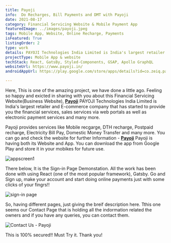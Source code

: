 ```yaml
---
title: Payoji
info:  Do Recharges, Bill Payments and DMT with Payoji
date: 2021-08-17
category: Financial Servicing Website & Mobile Payment App 
featuredImage: ../images/payoji.jpeg
tags: Mobile App, Website, Online Recharge, Payments
isFeatured: True
listingOrder: 2
type: work
details: PAYOJI Technologies India Limited is India's largest retailer and E-commerce company that has started to provide you the financial services, sales services via web portals as well as electronic payment services and many more, provided both with its website and app on internet.
projectType: Mobile App & website
techStack: React, GatsBy, Styled-Components, GSAP, Apollo GraphQL
websiteUrl: https://www.payoji.in/
androidAppUrl: https://play.google.com/store/apps/details?id=co.zeiq.payoji&hl=en_US&gl=US

---
```


Here, This is one of the amazing project, we have done a little ago. Feeling so happy and exicted in sharing with you about this Financial Servicing Website(Business Website), **[Payoji](https://www.payoji.in/)**
PAYOJI Technologies India Limited is India's largest retailer and E-commerce company that has started to provide you the financial services, sales services via web portals as well as electronic payment services and many more.

Payoji provides services like Mobile recgarge, DTH recharge, Postpaid recharge, Electricity Bill Pay, Domestic Money Transfer and many more.
You can go and check the website for further Information - **[Payoji](https://www.payoji.in/)**
Payoji is having both its Website and App. You can download the app from Google Play and store it in your mobikes for future use.


![appscreen1](../images/payoji.jpeg)


There below, It is the Sign-in Page Demonstation. All the work has been done with using React (one of the most popular framework), Gatsby.
Go and Sign up, make your account and start doing online payments just with some clicks of your fingrs!!

![sign-in page](../images/payoji-sign-in.jpeg)


So, having different pages, just giving the breif description here.
Tthis one seems our Contact Page that is holding all the indormation related the owners and if you have any queries, you can contact them.


![Contact Us - Payoji](../images/payoji-contact-page.jpeg)

This is 100% secured!!
Must Try it.
Thank you! 
 
